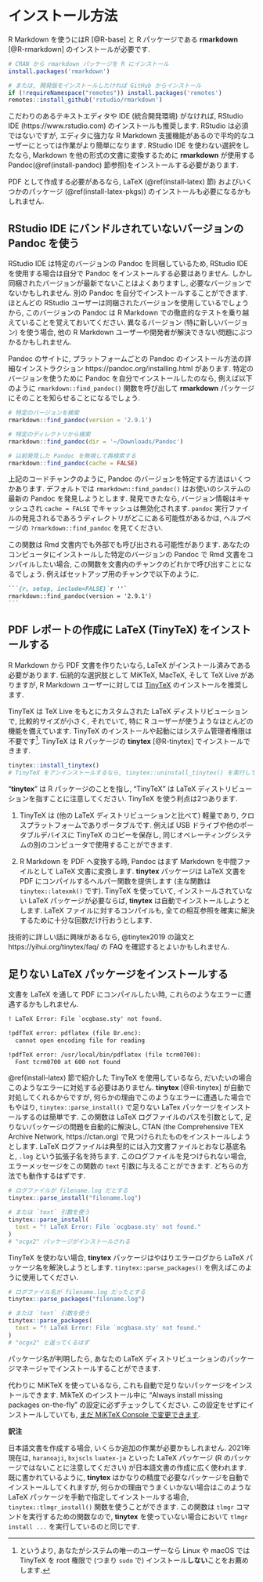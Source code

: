 \mainmatter

# インストール方法 {#installation}

R Markdown を使うにはR [@R-base] と R パッケージである **rmarkdown** [@R-rmarkdown] のインストールが必要です.

```r
# CRAN から rmarkdown パッケージを R にインストール
install.packages('rmarkdown')

# または, 開発版をインストールしたければ GitHub からインストール
if (!requireNamespace("remotes")) install.packages('remotes')
remotes::install_github('rstudio/rmarkdown')
```

こだわりのあるテキストエディタや IDE (統合開発環境) がなければ, RStudio\index{RStudio} IDE (https://www.rstudio.com) のインストールも推奨します. RStudio は必須ではないですが, エディタに強力な R Markdown 支援機能があるので平均的なユーザーにとっては作業がより簡単になります. RStudio IDE を使わない選択をしたなら, Markdown を他の形式の文書に変換するために **rmarkdown** が使用する  Pandoc\index{Pandoc}(\@ref(install-pandoc) 節参照)をインストールする必要があります.

PDF として作成する必要があるなら, LaTeX\index{LaTeX} (\@ref(install-latex) 節) およびいくつかのパッケージ (\@ref(install-latex-pkgs)) のインストールも必要になるかもしれません.

## RStudio IDE にバンドルされていないバージョンの Pandoc を使う {#install-pandoc}

RStudio IDE は特定のバージョンの Pandoc\index{Pandoc} を同梱しているため, RStudio IDE を使用する場合は自分で Pandoc をインストールする必要はありません. しかし同梱されたバージョンが最新でないことはよくありますし, 必要なバージョンでないかもしれません. 別の Pandoc を自分でインストールすることができます. ほとんどの RStudio ユーザーは同梱されたバージョンを使用しているでしょうから, このバージョンの Pandoc は R Markdown での徹底的なテストを乗り越えていることを覚えておいてください. 異なるバージョン (特に新しいバージョン) を使う場合, 他の R Markdown ユーザーや開発者が解決できない問題にぶつかるかもしれません.

Pandoc のサイトに, プラットフォームごとの Pandoc のインストール方法の詳細なインストラクション https://pandoc.org/installing.html があります. 特定のバージョンを使うために Pandoc を自分でインストールしたのなら,  例えば以下のように `rmarkdown::find_pandoc()` 関数を呼び出して **rmarkdown** パッケージにそのことを知らせることになるでしょう.

```r
# 特定のバージョンを検索
rmarkdown::find_pandoc(version = '2.9.1')

# 特定のディレクトリから検索
rmarkdown::find_pandoc(dir = '~/Downloads/Pandoc')

# 以前発見した Pandoc を無視して再検索する
rmarkdown::find_pandoc(cache = FALSE)
```

上記のコードチャンクのように, Pandoc のバージョンを特定する方法はいくつかあります. デフォルトでは `rmarkdown::find_pandoc()` はお使いのシステムの最新の Pandoc を発見しようとします. 発見できたなら, バージョン情報はキャッシュされ `cache = FALSE` でキャッシュは無効化されます. `pandoc` 実行ファイルの発見されるであろうディレクトリがどこにある可能性があるかは, ヘルプページの `?rmarkdown::find_pandoc` を見てください.

この関数は Rmd 文書内でも外部でも呼び出される可能性があります. あなたのコンピュータにインストールした特定のバージョンの Pandoc で Rmd 文書をコンパイルしたい場合, この関数を文書内のチャンクのどれかで呼び出すことになるでしょう. 例えばセットアップ用のチャンクで以下のように.

````md
```{r, setup, include=FALSE}`r ''`
rmarkdown::find_pandoc(version = '2.9.1')
```
````

## PDF レポートの作成に LaTeX (TinyTeX) をインストールする {#install-latex}

R Markdown から PDF 文書を作りたいなら, LaTeX\index{LaTeX} がインストール済みである必要があります. 伝統的な選択肢として MiKTeX\index{LaTeX!MiKTeX}, MacTeX, そして TeX Live がありますが, R Markdown ユーザーに対しては [TinyTeX](https://yihui.org/tinytex/) のインストールを推奨します.

TinyTeX\index{LaTeX!TinyTeX} は TeX Live をもとにカスタムされた LaTeX ディストリビューションで, 比較的サイズが小さく, それでいて, 特に R ユーザーが使うようなほとんどの機能を備えています. TinyTeX のインストールや起動にはシステム管理者権限は不要です^[というより, あなたがシステムの唯一のユーザーなら Linux や macOS では TinyTeX を root 権限で (つまり `sudo` で) インストール**しない**ことをお薦めします.]. TinyTeX は R パッケージの **tinytex**\index{LaTeX!tinytex} [@R-tinytex] でインストールできます.

```r
tinytex::install_tinytex()
# TinyTeX をアンインストールするなら, tinytex::uninstall_tinytex() を実行してください
```

"**tinytex**" は R パッケージのことを指し, "TinyTeX" は LaTeX ディストリビューションを指すことに注意してください. TinyTeX を使う利点は2つあります.

1. TinyTeX は (他の LaTeX ディストリビューションと比べて) 軽量であり, クロスプラットフォームでありポータブルです. 例えば USB ドライブや他のポータブルデバイスに TinyTeX のコピーを保存し, 同じオペレーティングシステムの別のコンピュータで使用することができます.

1. R Markdown を PDF へ変換する時, Pandoc はまず Markdown を中間ファイルとして LaTeX 文書に変換します. **tinytex** パッケージは LaTeX 文書を PDF にコンパイルするヘルパー関数を提供します (主な関数は `tinytex::latexmk()` です). TinyTeX を使っていて, インストールされていない LaTeX パッケージが必要ならば, **tinytex** は自動でインストールしようとします. LaTeX ファイルに対するコンパイルも, 全ての相互参照を確実に解決するために十分な回数だけ行おうとします.

技術的に詳しい話に興味があるなら, @tinytex2019 の論文と https://yihui.org/tinytex/faq/ の FAQ を確認するとよいかもしれません.

## 足りない LaTeX パッケージをインストールする {#install-latex-pkgs}

文書を LaTeX を通して PDF にコンパイルしたい時, これらのようなエラーに遭遇するかもしれません.

```latex
! LaTeX Error: File `ocgbase.sty' not found.

!pdfTeX error: pdflatex (file 8r.enc):
  cannot open encoding file for reading

!pdfTeX error: /usr/local/bin/pdflatex (file tcrm0700):
  Font tcrm0700 at 600 not found
```

\@ref(install-latex) 節で紹介した TinyTeX を使用しているなら, だいたいの場合このようなエラーに対処する必要はありません. **tinytex** [@R-tinytex] が自動で対処してくれるからですが, 何らかの理由でこのようなエラーに遭遇した場合でもやはり, `tinytex::parse_install()`\index{tinytex!parse\_install()} で足りない LaTex パッケージ\index{LaTeX!パッケージ}をインストールするのは簡単です. この関数は LaTeX ログファイルのパスを引数として, 足りないパッケージの問題を自動的に解決し, CTAN (the Comprehensive TEX Archive Network, https://ctan.org) で見つけられたものをインストールしようとします. LaTeX ログファイルは典型的には入力文書ファイルとおなじ基底名と, `.log` という拡張子名を持ちます. このログファイルを見つけられない場合, エラーメッセージをこの関数の `text` 引数に与えることができます. どちらの方法でも動作するはずです.

```r
# ログファイルが filename.log だとする
tinytex::parse_install("filename.log")

# または `text` 引数を使う
tinytex::parse_install(
  text = "! LaTeX Error: File `ocgbase.sty' not found."
)
# "ocgx2" パッケージがインストールされる
```

TinyTeX を使わない場合, **tinytex** パッケージはやはりエラーログから LaTeX パッケージ名を解決しようとします.  `tinytex::parse_packages()`\index{tinytex!parse\_packages()} を例えばこのように使用してください.

```r
# ログファイル名が filename.log だったとする
tinytex::parse_packages("filename.log")

# または `text` 引数を使う
tinytex::parse_packages(
  text = "! LaTeX Error: File `ocgbase.sty' not found."
)
# "ocgx2" と返ってくるはず
```

パッケージ名が判明したら, あなたの LaTeX ディストリビューションのパッケージマネージャでインストールすることができます.

代わりに MiKTeX\index{LaTeX!MiKTeX} を使っているなら, これも自動で足りないパッケージをインストールできます. MikTeX のインストール中に "Always install missing packages on-the-fly" の設定に必ずチェックしてください.  この設定をせずにインストールしていても, [まだ MiKTeX  Console で変更できます](https://github.com/rstudio/rmarkdown/issues/1285#issuecomment-374340175).


::::::{.infobox .memo data-latex="{memo}"}

:::{.center data-latex=""}
**訳注**
:::

日本語文書を作成する場合, いくらか追加の作業が必要かもしれません. 2021年現在は, `haranoaji`, `bxjscls` `luatex-ja` といった LaTeX パッケージ (R のパッケージではないことに注意してください) が日本語文書の作成に広く使われます.  既に書かれているように, **tinytex** はかなりの精度で必要なパッケージを自動でインストールしてくれますが, 何らかの理由でうまくいかない場合はこのような LaTeX パッケージを手動で指定してインストールする場合, `tinytex::tlmgr_install()` 関数を使うことができます. この関数は `tlmgr` コマンドを実行するための関数なので, **tinytex** を使っていない場合において `tlmgr install ...` を実行しているのと同じです.
::::::
